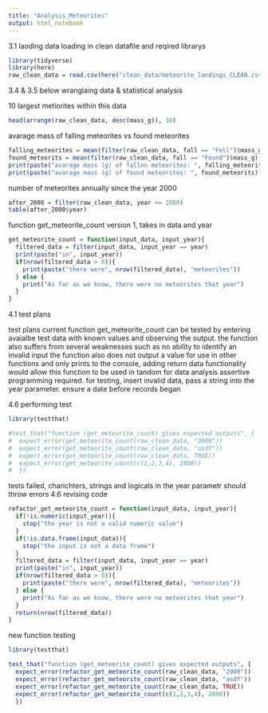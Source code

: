 ```yaml
---
title: "Analysis_Meteorites"
output: html_notebook
---
```

3.1 laoding data
loading in clean datafile and reqired librarys

```r
library(tidyverse)
library(here)
raw_clean_data = read.csv(here("clean_data/meteorite_landings_CLEAN.csv"))
```


3.4 & 3.5 below
wranglaing data & statistical analysis

10 largest metiorites within this data
```r
head(arrange(raw_clean_data, desc(mass_g)), 10)
```

avarage mass of falling meteorites vs found meteorites
```r
falling_meteorites = mean(filter(raw_clean_data, fall == "Fell")$mass_g)
found_meteorits = mean(filter(raw_clean_data, fall == "Found")$mass_g)
print(paste("avarage mass (g) of fallen meteorites: ", falling_meteorites))
print(paste("avarage mass (g) of found meteorites: ", found_meteorits))
```

number of meteorites annually since the year 2000
```r
after_2000 = filter(raw_clean_data, year >= 2000)
table(after_2000$year)
```

function get_meteorite_count version 1, takes in data and year 

```r
get_meteorite_count = function(input_data, input_year){
  filtered_data = filter(input_data, input_year == year)
  print(paste("in", input_year))
  if(nrow(filtered_data > 0)){
    print(paste("there were", nrow(filtered_data), "meteorites"))
  } else {
    print("As far as we know, there were no meteorites that year")
  }
}
```

4.1 test plans

test plans
current function get_meteorite_count can be tested by entering avaialbe test data with known values and observing the output.
the function also suffers from several weaknesses such as no ability to identify an invalid input
the function also does not output a value for use in other functions and only prints to the console, adding return data functionality would allow this function to be used in tandom for data analysis
assertive programming required.
for testing, 
insert invalid data, 
pass a string into the year parameter.
ensure a date before records began 

4.6 performing test

```r
library(testthat)

#test_that("function (get_meteorite_count) gives expected outputs", {
#  expect_error(get_meteorite_count(raw_clean_data, "2000"))
#  expect_error(get_meteorite_count(raw_clean_data, "asdf"))
#  expect_error(get_meteorite_count(raw_clean_data, TRUE))
#  expect_error(get_meteorite_count(c(1,2,3,4), 2000))
#  })
```

tests failed, charichters, strings and logicals in the year parametr should throw errors
4.6 revising code

```r
refactor_get_meteorite_count = function(input_data, input_year){
  if(!is.numeric(input_year)){
    stop("the year is not a valid numeric value")
  }
  if(!is.data.frame(input_data)){
    stop("the input is not a data frame")
  }
  filtered_data = filter(input_data, input_year == year)
  print(paste("in", input_year))
  if(nrow(filtered_data > 0)){
    print(paste("there were", nrow(filtered_data), "meteorites"))
  } else {
    print("As far as we know, there were no meteorites that year")
  }
  return(nrow(filtered_data))
}
```

new function testing

```r
library(testthat)

test_that("function (get_meteorite_count) gives expected outputs", {
  expect_error(refactor_get_meteorite_count(raw_clean_data, "2000"))
  expect_error(refactor_get_meteorite_count(raw_clean_data, "asdf"))
  expect_error(refactor_get_meteorite_count(raw_clean_data, TRUE))
  expect_error(refactor_get_meteorite_count(c(1,2,3,4), 2000))
  })
```

